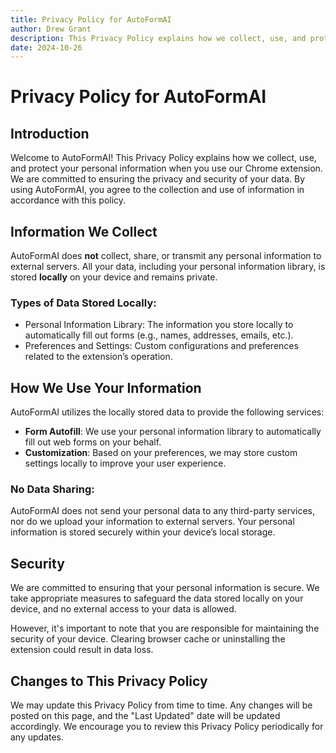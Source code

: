 ```yaml
---
title: Privacy Policy for AutoFormAI
author: Drew Grant
description: This Privacy Policy explains how we collect, use, and protect your personal information when you use our Chrome extension.
date: 2024-10-26
---
```


# Privacy Policy for AutoFormAI

## Introduction

Welcome to AutoFormAI! This Privacy Policy explains how we collect, use, and protect your personal information when you use our Chrome extension. We are committed to ensuring the privacy and security of your data. By using AutoFormAI, you agree to the collection and use of information in accordance with this policy.

## Information We Collect

AutoFormAI does **not** collect, share, or transmit any personal information to external servers. All your data, including your personal information library, is stored **locally** on your device and remains private.

### Types of Data Stored Locally:

- Personal Information Library: The information you store locally to automatically fill out forms (e.g., names, addresses, emails, etc.).
- Preferences and Settings: Custom configurations and preferences related to the extension’s operation.

## How We Use Your Information

AutoFormAI utilizes the locally stored data to provide the following services:

- **Form Autofill**: We use your personal information library to automatically fill out web forms on your behalf.
- **Customization**: Based on your preferences, we may store custom settings locally to improve your user experience.

### No Data Sharing:
AutoFormAI does not send your personal data to any third-party services, nor do we upload your information to external servers. Your personal information is stored securely within your device’s local storage.

## Security

We are committed to ensuring that your personal information is secure. We take appropriate measures to safeguard the data stored locally on your device, and no external access to your data is allowed.

However, it's important to note that you are responsible for maintaining the security of your device. Clearing browser cache or uninstalling the extension could result in data loss.

## Changes to This Privacy Policy

We may update this Privacy Policy from time to time. Any changes will be posted on this page, and the "Last Updated" date will be updated accordingly. We encourage you to review this Privacy Policy periodically for any updates.

